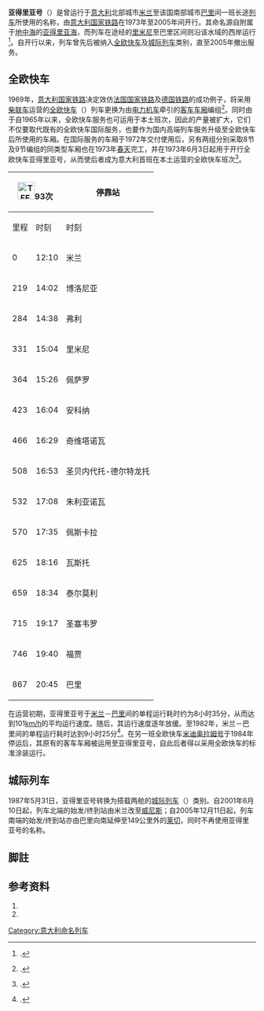 {{Infobox rail service
| box_width       = 
| name            = 亚得里亚号
| logo            = 
| logo_width      = 
| image           = 22.07.85 Roma Termini E444.019.jpg
| image_width     = 
| caption         =  意大利国家铁路E444型电力机车牵引大舒适型车厢在巴里
| type            = [[全欧快车|全欧快车]]（1973–1987）<br>[[城际列车_(欧洲)|城际列车]]（1987–2005）
| status          =  
| locale          = {{ITA}}
| predecessor     = 
| first           = {{start date|1973|06|03|df=y}}
| last            = 2005年
| successor       = [[義大利歐洲之星|義大利歐洲之星]]（不命名）
| operator        = [[意大利国家铁路|意大利国家铁路]]
| formeroperator  =  
| ridership       = 
| start           = 
| stops           = 
| end             =
| distance        = 
| journeytime     = 
| frequency       = 
| trainnumber     = 
| line_used       = 
| class           = 
| access          = 
| seating         = 
| sleeping        = 
| autorack        = 
| catering        = 
| observation     =
| entertainment   = 
| baggage         = 
| otherfacilities = 
| stock           = 
| gauge           = {{railgauge|sg}}
| el              = 3000[[伏特|伏]][[直流电|直流电]]
| speed           = 
| owners          = 
| routenumber     = 
| map             = 
| map_state       = 
}}

'''亚得里亚号'''（{{lang-it|'''''Adriatico'''''}}）是曾运行于[[意大利|意大利]]北部城市[[米兰|米兰]]至该国南部城市[[巴里|巴里]]间一班长途[[列车|列车]]所使用的名称，由[[意大利国家铁路|意大利国家铁路]]在1973年至2005年间开行。其命名源自附属于[[地中海|地中海]]的[[亚得里亚海|亚得里亚海]]，而列车在途经的[[里米尼|里米尼]]至巴里区间则沿该水域的西岸运行<ref group="註">{{harvnb|Mertens|Malaspina|2007|p=330}}.</ref>。自开行以来，列车曾先后被纳入[[全欧快车|全欧快车]]及[[城际列车_(欧洲)|城际列车]]类别，直至2005年撤出服务。

==全欧快车==
1969年，[[意大利国家铁路|意大利国家铁路]]决定效仿[[法国国家铁路|法国国家铁路]]及[[德国铁路|德国铁路]]的成功例子，将采用[[柴联车|柴联车]]运营的[[全欧快车|全欧快车]]（{{lang|en|TEE}}）列车更换为由[[电力机车|电力机车]]牵引的[[火车车厢|客车车厢]]编组<ref group="註">{{harvnb|Mertens|Malaspina|2007|p=134}}.</ref>。同时由于自1965年以来，全欧快车服务也可运用于本土班次，因此{{link-it|意大利大舒适型车厢|Carrozze FS tipo Gran Confort}}的产量被扩大，它们不仅要取代既有的全欧快车国际服务，也要作为国内高端列车服务升级至全欧快车后所使用的车厢。在国际服务的车厢于1972年交付使用后，另有两组分别采取8节及9节编组的同类型车厢也在1973年[[春天|春天]]完工，并在1973年6月3日起用于开行全欧快车亚得里亚号，从而使后者成为意大利首班在本土运营的全欧快车班次<ref group="註">{{harvnb|Hajt|2001|p=119}}.</ref>。

{| class="wikitable"
! colspan="2"|[[File:TEE.png|35px]]93次
! rowspan="2"|停靠站
! colspan="2"|[[File:TEE.png|35px]]92次
|-
!里程!!时刻!!时刻!!里程
|-
|0||12:10||{{flagicon|ITA}} 米兰||19:00||867
|-
|219||14:02||{{flagicon|ITA}} 博洛尼亚||17:10||648
|-
|284||14:38||{{flagicon|ITA}} 弗利||16:23||583
|-
|331||15:04||{{flagicon|ITA}} 里米尼||15:59||536
|-
|364||15:26||{{flagicon|ITA}} 佩萨罗||15:33||503
|-
|423||16:04||{{flagicon|ITA}} 安科纳||14:59||444
|-
|466||16:29||{{flagicon|ITA}} 奇维塔诺瓦||14:32||401
|-
|508||16:53||{{flagicon|ITA}} 圣贝内代托-德尔特龙托||14:08||359
|-
|532||17:08||{{flagicon|ITA}} 朱利亚诺瓦||13:53||335
|-
|570||17:35||{{flagicon|ITA}} 佩斯卡拉||13:30||297
|-
|625||18:16||{{flagicon|ITA}} 瓦斯托||12:31||242
|-
|659||18:34||{{flagicon|ITA}} 泰尔莫利||12:11||208
|-
|715||19:17||{{flagicon|ITA}} 圣塞韦罗||11:35||152
|-
|746||19:40||{{flagicon|ITA}} 福贾||11:19||121
|-
|867||20:45||{{flagicon|ITA}} 巴里||10:10||0
|}

在运营初期，亚得里亚号于[[米兰|米兰]]－[[巴里|巴里]]间的单程运行耗时约为8小时35分，从而达到101[[km/h|km/h]]的平均运行速度。随后，其运行速度逐年放缓。至1982年，米兰－巴里间的单程运行耗时达到9小时25分<ref group="註">{{harvnb|Mertens|Malaspina|2007|p=333}}.</ref>。在另一班全欧快车[[米迪奥拉姆号|米迪奥拉姆号]]于1984年停运后，其原有的客车车厢被运用至亚得里亚号，自此后者得以采用全欧快车的标准涂装运行。

==城际列车==
1987年5月31日，亚得里亚号转换为搭载两舱{{link-de|车厢等级|Wagenklasse}}的[[城际列车_(欧洲)|城际列车]]（{{lang|en|IC}}）类别。自2001年6月10日起，列车北端的始发/终到站由米兰改至[[威尼斯|威尼斯]]；自2005年12月11日起，列车南端的始发/终到站亦由巴里向南延伸至149公里外的[[莱切|莱切]]，同时不再使用亚得里亚号的名称。

==脚註==
{{refbegin|2}}
{{NoteFoot}}
{{refend}}

==参考资料==
{{refbegin}}
# {{fr}}{{citation | first= Maurice |last=Mertens|first2=Jean-Pierre |last2=Malaspina | title= ''La Légende des Trans Europ Express'' | publisher= LR Presse | location= Vannes | year= 2007 | ISBN= 978-29-036514-5-9 | id= TEEFR}}
# {{de}}{{citation | first= Jörg |last=Hajt | title= ''Das grosse TEE-Buch'' | publisher= Heel | location =Bonn/Königswinter | year= 2001 | ISBN= 3-89365-948-X | id= Hajt}}
{{refend}}

{{全欧快车列车|state = expanded}}

{{DEFAULTSORT:Adriatico}}
[[Category:意大利命名列车|Category:意大利命名列车]]